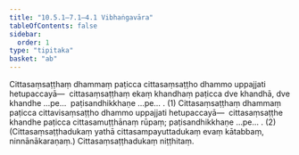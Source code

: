 ```yaml
---
title: "10.5.1–7.1–4.1 Vibhaṅgavāra"
tableOfContents: false
sidebar:
  order: 1
type: "tipitaka"
basket: "ab"
---
```



<DynamicBreadcrumb />

<Division number="185">

<Paragraph number="2763">
Cittasaṃsaṭṭhaṃ dhammaṃ paṭicca cittasaṃsaṭṭho dhammo uppajjati hetupaccayā—  cittasaṃsaṭṭhaṃ ekaṃ khandhaṃ paṭicca dve khandhā, dve khandhe …pe…  paṭisandhikkhaṇe …pe… . (1)
</Paragraph>

<Paragraph number="2764">
Cittasaṃsaṭṭhaṃ dhammaṃ paṭicca cittavisaṃsaṭṭho dhammo uppajjati hetupaccayā—  cittasaṃsaṭṭhe khandhe paṭicca cittasamuṭṭhānaṃ rūpaṃ; paṭisandhikkhaṇe …pe… . (2)
</Paragraph>

<Paragraph number="2765">
(Cittasaṃsaṭṭhadukaṃ yathā cittasampayuttadukaṃ evaṃ kātabbaṃ, ninnānākaraṇaṃ.)

</Paragraph>
</Division>

<Paragraph number="2766" type="center">
Cittasaṃsaṭṭhadukaṃ niṭṭhitaṃ.
</Paragraph>